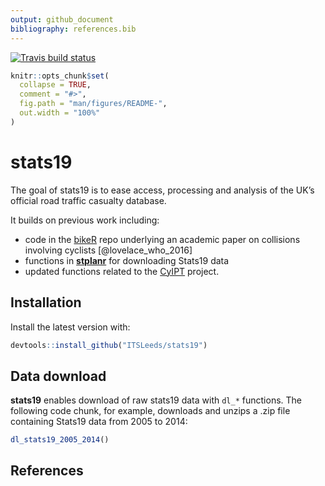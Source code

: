 ```yaml
---
output: github_document
bibliography: references.bib
---
```


[![Travis build status](https://travis-ci.org/ITSLeeds/stats19.svg?branch=master)](https://travis-ci.org/ITSLeeds/stats19)

<!-- README.md is generated from README.Rmd. Please edit that file -->

```r
knitr::opts_chunk$set(
  collapse = TRUE,
  comment = "#>",
  fig.path = "man/figures/README-",
  out.width = "100%"
)
```

# stats19

The goal of stats19 is to ease access, processing and analysis of the UK's official road traffic casualty database.

It builds on previous work including:

- code in the [bikeR](https://github.com/Robinlovelace/bikeR) repo underlying an academic paper on collisions involving cyclists [@lovelace_who_2016]
- functions in [**stplanr**](https://github.com/ropensci/stplanr/blob/master/R/load-stats19.R) for downloading Stats19 data
- updated functions related to the [CyIPT](https://github.com/cyipt/stats19) project.

## Installation

Install the latest version with:

```r
devtools::install_github("ITSLeeds/stats19")
```


<!-- You can install the released version of stats19 from [CRAN](https://CRAN.R-project.org) with: -->

<!-- ``` r -->
<!-- install.packages("stats19") -->
<!-- ``` -->

## Data download

**stats19** enables download of raw stats19 data with `dl_*` functions.
The following code chunk, for example, downloads and unzips a .zip file containing Stats19 data from 2005 to 2014:

```r
dl_stats19_2005_2014()
```

## References
